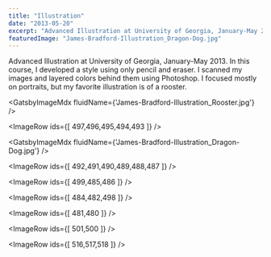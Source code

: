 ```yaml
---
title: "Illustration"
date: "2013-05-20"
excerpt: "Advanced Illustration at University of Georgia, January-May 2013. In this course, I developed a style using only pencil and eraser. I scanned my images and layered colors behind them using Photoshop. I focused mostly on portraits, but my favorite illustration is of a rooster."
featuredImage: "James-Bradford-Illustration_Dragon-Dog.jpg"
---
```



Advanced Illustration at University of Georgia, January-May 2013. In this course, I developed a style using only pencil and eraser. I scanned my images and layered colors behind them using Photoshop. I focused mostly on portraits, but my favorite illustration is of a rooster.

<GatsbyImageMdx fluidName={'James-Bradford-Illustration_Rooster.jpg'} />

<ImageRow ids={[ 497,496,495,494,493 ]} />

<GatsbyImageMdx fluidName={'James-Bradford-Illustration_Dragon-Dog.jpg'} />

<ImageRow ids={[ 492,491,490,489,488,487 ]} />

<ImageRow ids={[ 499,485,486 ]} />

<ImageRow ids={[ 484,482,498 ]} />

<ImageRow ids={[ 481,480 ]} />

<ImageRow ids={[ 501,500 ]} />

<ImageRow ids={[ 516,517,518 ]} />

